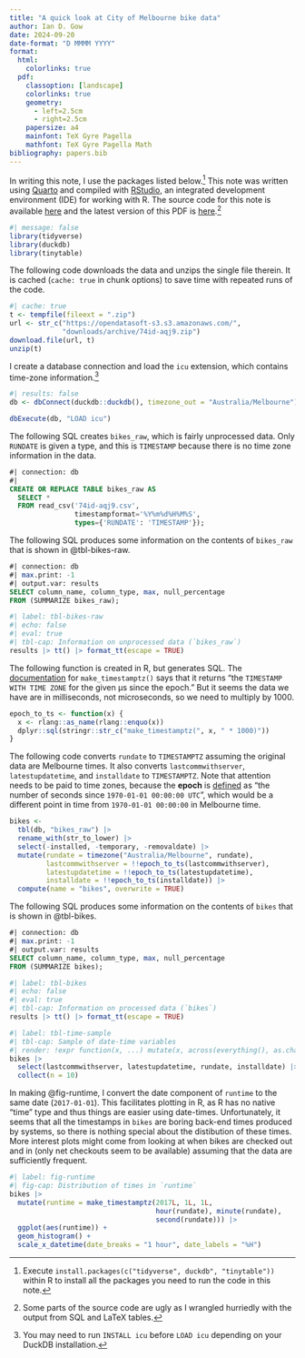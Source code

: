 ```yaml
---
title: "A quick look at City of Melbourne bike data"
author: Ian D. Gow
date: 2024-09-20
date-format: "D MMMM YYYY"
format:
  html:
    colorlinks: true
  pdf: 
    classoption: [landscape]
    colorlinks: true
    geometry:
      - left=2.5cm
      - right=2.5cm
    papersize: a4
    mainfont: TeX Gyre Pagella
    mathfont: TeX Gyre Pagella Math
bibliography: papers.bib
---
```


In writing this note, I use the packages listed below.^[Execute `install.packages(c("tidyverse", duckdb", "tinytable"))` within R to install all the packages you need to run the code in this note.]
This note was written using [Quarto](https://quarto.org) and compiled with [RStudio](https://posit.co/products/open-source/rstudio/), an integrated development environment (IDE) for working with R.
The source code for this note is available [here](https://raw.githubusercontent.com/iangow/notes/main/bikes.qmd) and the latest version of this PDF is [here](https://raw.githubusercontent.com/iangow/notes/main/bikes.pdf).^[Some parts of the source code are ugly as I wrangled hurriedly with the output from SQL and LaTeX tables.]

```r
#| message: false
library(tidyverse)
library(duckdb)
library(tinytable)
```

The following code downloads the data and unzips the single file therein.
It is cached (`cache: true` in chunk options) to save time with repeated runs of the code.

```r
#| cache: true
t <- tempfile(fileext = ".zip")
url <- str_c("https://opendatasoft-s3.s3.amazonaws.com/",
             "downloads/archive/74id-aqj9.zip")
download.file(url, t)
unzip(t)
```
I create a database connection and load the `icu` extension, which contains time-zone information.^[You may need to run `INSTALL icu` before `LOAD icu` depending on your DuckDB installation.]

```r
#| results: false
db <- dbConnect(duckdb::duckdb(), timezone_out = "Australia/Melbourne")

dbExecute(db, "LOAD icu")
```

The following SQL creates `bikes_raw`, which is fairly unprocessed data.
Only `RUNDATE` is given a type, and this is `TIMESTAMP` because there is no time zone information in the data.

```sql
#| connection: db
#| 
CREATE OR REPLACE TABLE bikes_raw AS
  SELECT *
  FROM read_csv('74id-aqj9.csv',
                timestampformat='%Y%m%d%H%M%S',
                types={'RUNDATE': 'TIMESTAMP'});
```

The following SQL produces some information on the contents of `bikes_raw` that is shown in @tbl-bikes-raw.

```sql
#| connection: db
#| max.print: -1
#| output.var: results
SELECT column_name, column_type, max, null_percentage
FROM (SUMMARIZE bikes_raw);
```

```r
#| label: tbl-bikes-raw
#| echo: false
#| eval: true
#| tbl-cap: Information on unprocessed data (`bikes_raw`)
results |> tt() |> format_tt(escape = TRUE)
```

The following function is created in R, but generates SQL.
The [documentation](https://duckdb.org/docs/sql/functions/timestamptz.html) for `make_timestamptz()` says that it returns "the `TIMESTAMP WITH TIME ZONE` for the given µs since the epoch."
But it seems the data we have are in milliseconds, not microseconds, so we need to multiply by 1000.

```r
epoch_to_ts <- function(x) {
  x <- rlang::as_name(rlang::enquo(x))
  dplyr::sql(stringr::str_c("make_timestamptz(", x, " * 1000)"))
}
```

The following code converts `rundate` to `TIMESTAMPTZ` assuming the original data are Melbourne times.
It also converts `lastcommwithserver`, `latestupdatetime`, and `installdate` to `TIMESTAMPTZ`.
Note that attention needs to be paid to time zones, because the **epoch** is [defined](https://www.postgresql.org/docs/current/functions-datetime.html) as "the number of seconds since `1970-01-01 00:00:00 UTC`", which would be a different point in time from `1970-01-01 00:00:00` in Melbourne time.

```r
bikes <-
  tbl(db, "bikes_raw") |>
  rename_with(str_to_lower) |>
  select(-installed, -temporary, -removaldate) |>
  mutate(rundate = timezone("Australia/Melbourne", rundate),
         lastcommwithserver = !!epoch_to_ts(lastcommwithserver),
         latestupdatetime = !!epoch_to_ts(latestupdatetime),
         installdate = !!epoch_to_ts(installdate)) |>
  compute(name = "bikes", overwrite = TRUE)
```

The following SQL produces some information on the contents of `bikes` that is shown in @tbl-bikes.

```sql
#| connection: db
#| max.print: -1
#| output.var: results
SELECT column_name, column_type, max, null_percentage
FROM (SUMMARIZE bikes);
```

```r
#| label: tbl-bikes
#| echo: false
#| eval: true
#| tbl-cap: Information on processed data (`bikes`)
results |> tt() |> format_tt(escape = TRUE)
```

```r
#| label: tbl-time-sample
#| tbl-cap: Sample of date-time variables
#| render: !expr function(x, ...) mutate(x, across(everything(), as.character)) |> tt()
bikes |> 
  select(lastcommwithserver, latestupdatetime, rundate, installdate) |>
  collect(n = 10)
```

In making @fig-runtime, I convert the date component of `runtime` to the same date (`2017-01-01`).
This facilitates plotting in R, as R has no native "time" type and thus things are easier using date-times.
Unfortunately, it seems that all the timestamps in `bikes` are boring back-end times produced by systems, so there is nothing special about the distibution of these times.
More interest plots might come from looking at when bikes are checked out and in (only net checkouts seem to be available) assuming that the data are sufficiently frequent.

```r
#| label: fig-runtime
#| fig-cap: Distribution of times in `runtime`
bikes |>
  mutate(runtime = make_timestamptz(2017L, 1L, 1L, 
                                    hour(rundate), minute(rundate), 
                                    second(rundate))) |>
  ggplot(aes(runtime)) +
  geom_histogram() +
  scale_x_datetime(date_breaks = "1 hour", date_labels = "%H")
```
